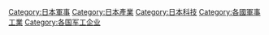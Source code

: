 [[Category:日本軍事|Category:日本軍事]]
[[Category:日本產業|Category:日本產業]]
[[Category:日本科技|Category:日本科技]]
[[Category:各國軍事工業|Category:各國軍事工業]]
[[Category:各国军工企业|Category:各国军工企业]]